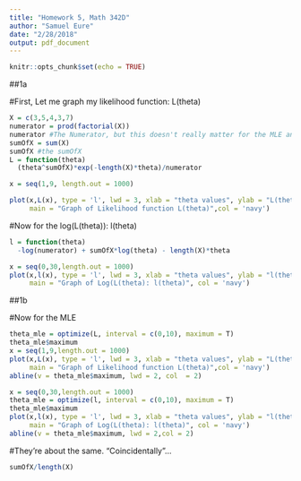 ```yaml
---
title: "Homework 5, Math 342D"
author: "Samuel Eure"
date: "2/28/2018"
output: pdf_document
---
```


```r
knitr::opts_chunk$set(echo = TRUE)
```

##1a

#First, Let me graph my likelihood function: L(theta)

```r
X = c(3,5,4,3,7)
numerator = prod(factorial(X))
numerator #The Numerator, but this doesn't really matter for the MLE anyway
sumOfX = sum(X)
sumOfX #the sumOfX
L = function(theta)
  (theta^sumOfX)*exp(-length(X)*theta)/numerator

x = seq(1,9, length.out = 1000)

plot(x,L(x), type = 'l', lwd = 3, xlab = "theta values", ylab = "L(theta)",
     main = "Graph of Likelihood function L(theta)",col = 'navy')
```


#Now for the log(L(theta)): l(theta)
```r
l = function(theta)
  -log(numerator) + sumOfX*log(theta) - length(X)*theta

x = seq(0,30,length.out = 1000)
plot(x,l(x), type = 'l', lwd = 3, xlab = "theta values", ylab = "l(theta)", 
     main = "Graph of Log(L(theta): l(theta)", col = 'navy')
```

##1b

#Now for the MLE

```r
theta_mle = optimize(L, interval = c(0,10), maximum = T)
theta_mle$maximum
x = seq(1,9,length.out = 1000)
plot(x,L(x), type = 'l', lwd = 3, xlab = "theta values", ylab = "L(theta)",
     main = "Graph of Likelihood function L(theta)",col = 'navy')
abline(v = theta_mle$maximum, lwd = 2, col  = 2)

x = seq(0,30,length.out = 1000)
theta_mle = optimize(l, interval = c(0,10), maximum = T)
theta_mle$maximum
plot(x,l(x), type = 'l', lwd = 3, xlab = "theta values", ylab = "l(theta)", 
     main = "Graph of Log(L(theta): l(theta)", col = 'navy')
abline(v = theta_mle$maximum, lwd = 2,col = 2)

```
#They're about the same.  "Coincidentally"...
```r
sumOfX/length(X)
```







